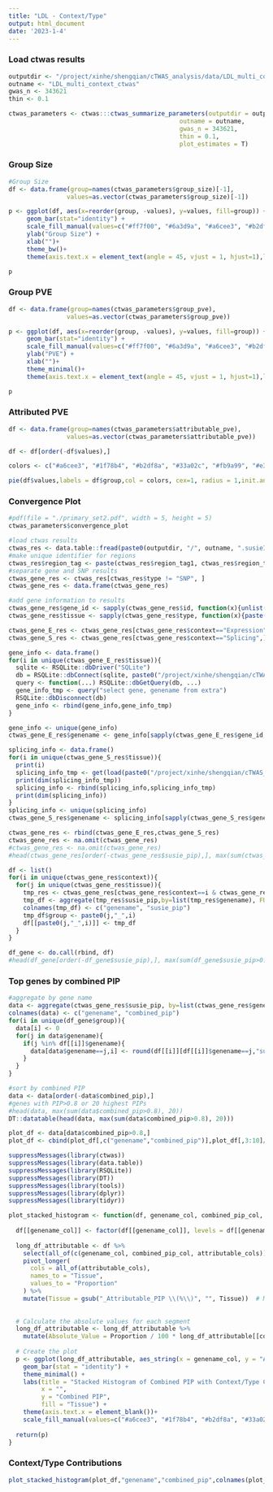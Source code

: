 ```yaml
---
title: "LDL - Context/Type"
output: html_document
date: '2023-1-4'
---
```


### Load ctwas results
```r
outputdir <- "/project/xinhe/shengqian/cTWAS_analysis/data/LDL_multi_context/"
outname <- "LDL_multi_context_ctwas"
gwas_n <- 343621
thin <- 0.1

ctwas_parameters <- ctwas:::ctwas_summarize_parameters(outputdir = outputdir, 
                                               outname = outname, 
                                               gwas_n = 343621, 
                                               thin = 0.1,
                                               plot_estimates = T)
```

### Group Size
```r
#Group Size
df <- data.frame(group=names(ctwas_parameters$group_size)[-1],
                values=as.vector(ctwas_parameters$group_size)[-1])

p <- ggplot(df, aes(x=reorder(group, -values), y=values, fill=group)) +
     geom_bar(stat="identity") + 
     scale_fill_manual(values=c("#ff7f00", "#6a3d9a", "#a6cee3", "#b2df8a", "#fb9a99", "#1f78b4", "#e31a1c", "#fdbf6f", "#fb9a99")) +
     ylab("Group Size") +
     xlab("")+
     theme_bw()+
     theme(axis.text.x = element_text(angle = 45, vjust = 1, hjust=1),legend.position = "none")

p
```

### Group PVE
```r
df <- data.frame(group=names(ctwas_parameters$group_pve),
                values=as.vector(ctwas_parameters$group_pve))

p <- ggplot(df, aes(x=reorder(group, -values), y=values, fill=group)) +
     geom_bar(stat="identity") + 
     scale_fill_manual(values=c("#ff7f00", "#6a3d9a", "#a6cee3", "#b2df8a", "#fb9a99", "#1f78b4", "#e31a1c", "#fdbf6f", "#fb9a99", "#33a02c")) +
     ylab("PVE") +
     xlab("")+
     theme_minimal()+
     theme(axis.text.x = element_text(angle = 45, vjust = 1, hjust=1),legend.position = "none")

p
```

### Attributed PVE
```r
df <- data.frame(group=names(ctwas_parameters$attributable_pve),
                values=as.vector(ctwas_parameters$attributable_pve))

df <- df[order(-df$values),]

colors <- c("#a6cee3", "#1f78b4", "#b2df8a", "#33a02c", "#fb9a99", "#e31a1c", "#fdbf6f", "#ff7f00", "#cab2d6","#6a3d9a")

pie(df$values,labels = df$group,col = colors, cex=1, radius = 1,init.angle=-80)
```

### Convergence Plot
```r
#pdf(file = "./primary_set2.pdf", width = 5, height = 5)
ctwas_parameters$convergence_plot
```

```r
#load ctwas results
ctwas_res <- data.table::fread(paste0(outputdir, "/", outname, ".susieIrss.txt"))
#make unique identifier for regions
ctwas_res$region_tag <- paste(ctwas_res$region_tag1, ctwas_res$region_tag2, sep="_")
#separate gene and SNP results
ctwas_gene_res <- ctwas_res[ctwas_res$type != "SNP", ]
ctwas_gene_res <- data.frame(ctwas_gene_res)
```

```r
#add gene information to results
ctwas_gene_res$gene_id <- sapply(ctwas_gene_res$id, function(x){unlist(strsplit(x, split="[|]"))[1]})
ctwas_gene_res$tissue <- sapply(ctwas_gene_res$type, function(x){paste(unlist(strsplit(x, split="[_]"))[1])})

ctwas_gene_E_res <- ctwas_gene_res[ctwas_gene_res$context=="Expression",]
ctwas_gene_S_res <- ctwas_gene_res[ctwas_gene_res$context=="Splicing",]

gene_info <- data.frame()
for(i in unique(ctwas_gene_E_res$tissue)){
  sqlite <- RSQLite::dbDriver("SQLite")
  db = RSQLite::dbConnect(sqlite, paste0("/project/xinhe/shengqian/cTWAS_analysis/data/",i,"_Expression.db"))
  query <- function(...) RSQLite::dbGetQuery(db, ...)
  gene_info_tmp <- query("select gene, genename from extra")
  RSQLite::dbDisconnect(db)
  gene_info <- rbind(gene_info,gene_info_tmp)
}

gene_info <- unique(gene_info)
ctwas_gene_E_res$genename <- gene_info[sapply(ctwas_gene_E_res$gene_id, match, gene_info$gene),"genename"]

splicing_info <- data.frame()
for(i in unique(ctwas_gene_S_res$tissue)){
  print(i)
  splicing_info_tmp <- get(load(paste0("/project/xinhe/shengqian/cTWAS_analysis/data/",i,"_Splicing_Mapping.RData")))
  print(dim(splicing_info_tmp))
  splicing_info <- rbind(splicing_info,splicing_info_tmp)
  print(dim(splicing_info))
}
splicing_info <- unique(splicing_info)
ctwas_gene_S_res$genename <- splicing_info[sapply(ctwas_gene_S_res$gene_id, match, splicing_info$gene), "genename"]

ctwas_gene_res <- rbind(ctwas_gene_E_res,ctwas_gene_S_res)
ctwas_gene_res <- na.omit(ctwas_gene_res)
#ctwas_gene_res <- na.omit(ctwas_gene_res)
#head(ctwas_gene_res[order(-ctwas_gene_res$susie_pip),], max(sum(ctwas_gene_res$susie_pip>0.8), 20))
```

```r
df <- list()
for(i in unique(ctwas_gene_res$context)){
  for(j in unique(ctwas_gene_res$tissue)){
    tmp_res <- ctwas_gene_res[ctwas_gene_res$context==i & ctwas_gene_res$tissue==j,]
    tmp_df <- aggregate(tmp_res$susie_pip,by=list(tmp_res$genename), FUN=sum)
    colnames(tmp_df) <- c("genename", "susie_pip")
    tmp_df$group <- paste0(j,"_",i)
    df[[paste0(j,"_",i)]] <- tmp_df
  }
}

df_gene <- do.call(rbind, df)
#head(df_gene[order(-df_gene$susie_pip),], max(sum(df_gene$susie_pip>0.8), 20))
```


### Top genes by combined PIP
```r
#aggregate by gene name
data <- aggregate(ctwas_gene_res$susie_pip, by=list(ctwas_gene_res$genename), FUN=sum)
colnames(data) <- c("genename", "combined_pip")
for(i in unique(df_gene$group)){
  data[i] <- 0
  for(j in data$genename){
    if(j %in% df[[i]]$genename){
      data[data$genename==j,i] <- round(df[[i]][df[[i]]$genename==j,"susie_pip"],3)
    }
  }
}

#sort by combined PIP
data <- data[order(-data$combined_pip),]
#genes with PIP>0.8 or 20 highest PIPs
#head(data, max(sum(data$combined_pip>0.8), 20))
DT::datatable(head(data, max(sum(data$combined_pip>0.8), 20)))
```
```r
plot_df <- data[data$combined_pip>0.8,]
plot_df <- cbind(plot_df[,c("genename","combined_pip")],plot_df[,3:10]/plot_df$combined_pip)
```

```r
suppressMessages(library(ctwas))
suppressMessages(library(data.table))
suppressMessages(library(RSQLite))
suppressMessages(library(DT))
suppressMessages(library(tools))
suppressMessages(library(dplyr))
suppressMessages(library(tidyr))

plot_stacked_histogram <- function(df, genename_col, combined_pip_col, attributable_cols) {
  
  df[[genename_col]] <- factor(df[[genename_col]], levels = df[[genename_col]])
  
  long_df_attributable <- df %>%
    select(all_of(c(genename_col, combined_pip_col, attributable_cols))) %>%
    pivot_longer(
      cols = all_of(attributable_cols),
      names_to = "Tissue",
      values_to = "Proportion"
    ) %>%
    mutate(Tissue = gsub("_Attributable_PIP \\(%\\)", "", Tissue))  # Modify Tissue names
  
  
  # Calculate the absolute values for each segment
  long_df_attributable <- long_df_attributable %>%
    mutate(Absolute_Value = Proportion / 100 * long_df_attributable[[combined_pip_col]])
  
  # Create the plot
  p <- ggplot(long_df_attributable, aes_string(x = genename_col, y = "Absolute_Value", fill = "Tissue")) +
    geom_bar(stat = "identity") +
    theme_minimal() +
    labs(title = "Stacked Histogram of Combined PIP with Context/Type Contributions",
         x = "",
         y = "Combined PIP",
         fill = "Tissue") +
    theme(axis.text.x = element_blank())+
    scale_fill_manual(values=c("#a6cee3", "#1f78b4", "#b2df8a", "#33a02c", "#fb9a99", "#e31a1c", "#fdbf6f", "#ff7f00", "#cab2d6","#6a3d9a"))
  
  return(p)
}
```

### Context/Type Contributions
```r
plot_stacked_histogram(plot_df,"genename","combined_pip",colnames(plot_df)[3:10])
```

